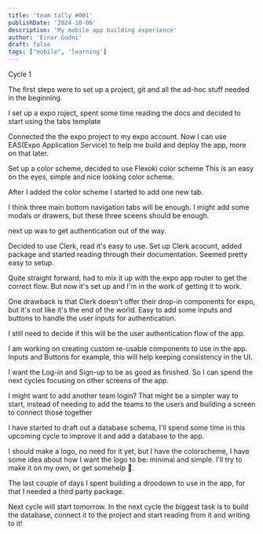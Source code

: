 ```yaml
---
title: 'team tally #001'
publishDate: '2024-10-06'
description: 'My mobile app building experience'
author: 'Einar Gudni'
draft: false
tags: ["mobile", 'learning']
---
```


<Draft />

<SubHeading>
  Cycle 1
</SubHeading>

<div class="mt-2">

<p class="mt-2">
  The first steps were to set up a project, git and all the ad-hoc stuff needed in the beginning.
</p>

<p class="mt-2">
  I set up a expo roject, spent some time reading the docs and decided to start using the <InlineLink href="https://github.com/expo/expo/tree/main/templates/expo-template-tabs">tabs template</InlineLink>
</p>

<p class="mt-2">
  Connected the the expo project to my expo account.
  Now I can use <InlineLink href="https://docs.expo.dev/eas/">EAS(Expo Application Service)</InlineLink> to help me build and deploy the app, more on that later.
</p>

<p class="mt-2">
  Set up a color scheme, decided to use <InlineLink href="https://stephango.com/flexoki">Flexoki color scheme</InlineLink>
  This is an easy on the eyes, simple and nice looking color scheme.
</p>

<p class="mt-2">
  After I added the color scheme I started to add one new tab.
</p>

<p class="mt-2">
  I think three main bottom navigation tabs will be enough. I might add some modals or drawers, but these three sceens should be enough.
</p>

<p class="mt-2">
  next up was to get authentication out of the way.
</p>

<p class="mt-2">
  Decided to use Clerk, read it's easy to use.
  Set up Clerk acocunt, added package and started reading through their documentation.
  Seemed pretty easy to setup.
</p>

<p class="mt-2">
  Quite straight forward, had to mix it up with the expo app router to get the correct flow. But now it's set up and I'm in the work of getting it to work.
</p>

<p class="mt-2">
  One drawback is that Clerk doesn't offer their drop-in components for expo, but it's not like it's the end of the world.
  Easy to add some inputs and buttons to handle the user inputs for authentication.
</p>

<p class="mt-2">
  I still need to decide if this will be the user authentication flow of the app.
</p>

<p class="mt-2">
  I am working on creating custom re-usable components to use in the app.
  Inputs and Buttons for example, this will help keeping consistency in the UI.
</p>

<p class="mt-2">
  I want the Log-in and Sign-up to be as good as finished. So I can spend the next cycles focusing on other screens of the app.
</p>

<p class="mt-2">
  I might want to add another team login? That might be a simpler way to start, instead of needing to add the teams to the users and building a screen to connect those together
</p>

<p class="mt-2">
  I have started to draft out a database schema, I'll spend some time in this upcoming cycle to improve it and add a database to the app.
</p>

<p class="mt-2">
  I should make a logo, no need for it yet, but I have the colorscheme, I have some idea about how I want the logo to be: minimal and simple. I'll try to make it on my own, or get somehelp 🤠.
</p>

<p class="mt-2">
  The last couple of days I spent building a droodown to use in the app, for that I needed a <InlineLink href="https://github.com/lawnstarter/react-native-picker-select?tab=readme-ov-file">third party package.</InlineLink>
</p>

<p class="mt-2">
  Next cycle will start tomorrow. In the next cycle the biggest task is to build the database, connect it to the project and start reading from it and writing to it!
</p>

</div>

